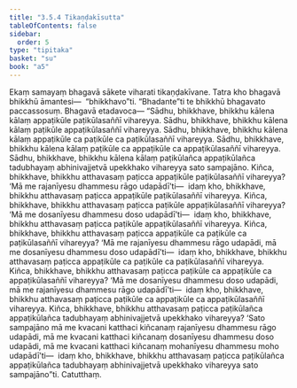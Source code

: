 ```yaml
---
title: "3.5.4 Tikaṇḍakīsutta"
tableOfContents: false
sidebar:
  order: 5
type: "tipitaka"
basket: "su"
book: "a5"
---
```



<DynamicBreadcrumb />

<Division number="144" book="a5">

<Paragraph number="840" book="a5">
Ekaṃ samayaṃ bhagavā sākete viharati tikaṇḍakīvane. Tatra kho bhagavā bhikkhū āmantesi—  “bhikkhavo”ti. “Bhadante”ti te bhikkhū bhagavato paccassosuṃ. Bhagavā etadavoca—
</Paragraph>

<Paragraph number="841" book="a5">
“Sādhu, bhikkhave, bhikkhu kālena kālaṃ appaṭikūle paṭikūlasaññī vihareyya. Sādhu, bhikkhave, bhikkhu kālena kālaṃ paṭikūle appaṭikūlasaññī vihareyya. Sādhu, bhikkhave, bhikkhu kālena kālaṃ appaṭikūle ca paṭikūle ca paṭikūlasaññī vihareyya. Sādhu, bhikkhave, bhikkhu kālena kālaṃ paṭikūle ca appaṭikūle ca appaṭikūlasaññī vihareyya. Sādhu, bhikkhave, bhikkhu kālena kālaṃ paṭikūlañca appaṭikūlañca tadubhayaṃ abhinivajjetvā upekkhako vihareyya sato sampajāno.
</Paragraph>

<Paragraph number="842" book="a5">
Kiñca, bhikkhave, bhikkhu atthavasaṃ paṭicca appaṭikūle paṭikūlasaññī vihareyya? ‘Mā me rajanīyesu dhammesu rāgo udapādī’ti—  idaṃ kho, bhikkhave, bhikkhu atthavasaṃ paṭicca appaṭikūle paṭikūlasaññī vihareyya.
</Paragraph>

<Paragraph number="843" book="a5">
Kiñca, bhikkhave, bhikkhu atthavasaṃ paṭicca paṭikūle appaṭikūlasaññī vihareyya? ‘Mā me dosanīyesu dhammesu doso udapādī’ti—  idaṃ kho, bhikkhave, bhikkhu atthavasaṃ paṭicca paṭikūle appaṭikūlasaññī vihareyya.
</Paragraph>

<Paragraph number="844" book="a5">
Kiñca, bhikkhave, bhikkhu atthavasaṃ paṭicca appaṭikūle ca paṭikūle ca paṭikūlasaññī vihareyya? ‘Mā me rajanīyesu dhammesu rāgo udapādi, mā me dosanīyesu dhammesu doso udapādī’ti—  idaṃ kho, bhikkhave, bhikkhu atthavasaṃ paṭicca appaṭikūle ca paṭikūle ca paṭikūlasaññī vihareyya.
</Paragraph>

<Paragraph number="845" book="a5">
Kiñca, bhikkhave, bhikkhu atthavasaṃ paṭicca paṭikūle ca appaṭikūle ca appaṭikūlasaññī vihareyya? ‘Mā me dosanīyesu dhammesu doso udapādi, mā me rajanīyesu dhammesu rāgo udapādī’ti—  idaṃ kho, bhikkhave, bhikkhu atthavasaṃ paṭicca paṭikūle ca appaṭikūle ca appaṭikūlasaññī vihareyya.
</Paragraph>

<Paragraph number="846" book="a5">
Kiñca, bhikkhave, bhikkhu atthavasaṃ paṭicca paṭikūlañca appaṭikūlañca tadubhayaṃ abhinivajjetvā upekkhako vihareyya? ‘Sato sampajāno mā me kvacani katthaci kiñcanaṃ rajanīyesu dhammesu rāgo udapādi, mā me kvacani katthaci kiñcanaṃ dosanīyesu dhammesu doso udapādi, mā me kvacani katthaci kiñcanaṃ mohanīyesu dhammesu moho udapādī’ti—  idaṃ kho, bhikkhave, bhikkhu atthavasaṃ paṭicca paṭikūlañca appaṭikūlañca tadubhayaṃ abhinivajjetvā upekkhako vihareyya sato sampajāno”ti.

</Paragraph>
</Division>

<Paragraph number="847" type="center" book="a5">
Catutthaṃ.
</Paragraph>